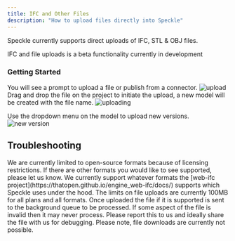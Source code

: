 ```yaml
---
title: IFC and Other Files  
description: "How to upload files directly into Speckle"
---
```



<Info>
  Speckle currently supports direct uploads of IFC, STL & OBJ files.
</Info>

<Versions app="IFC" versions="IFC2x3, IFC4 & IFC4x3" />

<Note>IFC and file uploads is a beta functionality currently in development</Note>


### Getting Started

<Steps>
  <Step title="Create a new project">
    You will see a prompt to upload a file or publish from a connector.
    <Frame>
    <img src="/images/files/file-upload.png" alt="upload" />
    </Frame>
  </Step>

  <Step title="Drag and drop your file">
    Drag and drop the file on the project to initiate the upload, a new model will be created with the file name.
    <Frame>
    <img src="/images/files/file-uploading.png" alt="uploading" />
    </Frame>
  </Step>

  <Step title="Upload new versions">

   Use the dropdown menu on the model to upload new versions.
    <Frame>
    <img src="/images/files/file-new_version.png" alt="new version" />
    </Frame>
  </Step>

</Steps>

## Troubleshooting
<AccordionGroup>
  <Accordion title="Will you support other formats for direct upload?">
    We are currently limited to open-source formats because of licensing restrictions. If there are other formats you would like to see supported, please let us know.
  </Accordion>
  <Accordion title="Will you support IFC versions other than IFC2x3, IFC4 & IFC4x3?">
    We currently support whatever formats the [web-ifc project](https://thatopen.github.io/engine_web-ifc/docs/) supports which Speckle uses under the hood.
  </Accordion>
  <Accordion title="My file is too large to upload">
    The limits on file uploads are currently 100MB for all plans and all formats.
  </Accordion>
  <Accordion title="I have uploaded a file but it's not visible">
    Once uploaded the file if it is supported is sent to the background queue to be processed.
  </Accordion>
  <Accordion title="I have uploaded a file but it's still importing">
    If some aspect of the file is invalid then it may never process. Please report this to us and ideally share the file with us for debugging.
  </Accordion>
</AccordionGroup>
<Note>Please note, file downloads are currently not possible.</Note>